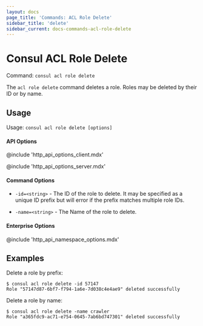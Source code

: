 ```yaml
---
layout: docs
page_title: 'Commands: ACL Role Delete'
sidebar_title: 'delete'
sidebar_current: docs-commands-acl-role-delete
---
```


# Consul ACL Role Delete

Command: `consul acl role delete`

The `acl role delete` command deletes a role. Roles may be deleted by their ID or by name.

## Usage

Usage: `consul acl role delete [options]`

#### API Options

@include 'http_api_options_client.mdx'

@include 'http_api_options_server.mdx'

#### Command Options

- `-id=<string>` - The ID of the role to delete. It may be specified as a
  unique ID prefix but will error if the prefix matches multiple role IDs.

- `-name=<string>` - The Name of the role to delete.

#### Enterprise Options

@include 'http_api_namespace_options.mdx'

## Examples

Delete a role by prefix:

```shell
$ consul acl role delete -id 57147
Role "57147d87-6bf7-f794-1a6e-7d038c4e4ae9" deleted successfully
```

Delete a role by name:

```shell
$ consul acl role delete -name crawler
Role "a365fdc9-ac71-e754-0645-7ab6bd747301" deleted successfully
```
